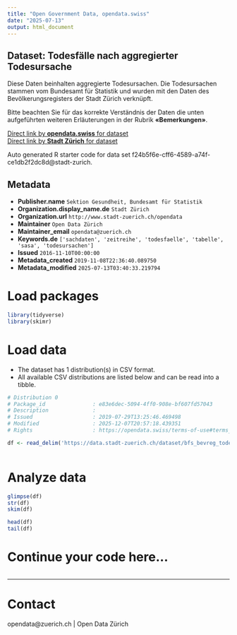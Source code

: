 ```yaml
---
title: "Open Government Data, opendata.swiss"
date: "2025-07-13"
output: html_document
---
```


## Dataset: Todesfälle nach aggregierter Todesursache

Diese Daten beinhalten aggregierte Todesursachen. Die Todesursachen stammen vom Bundesamt für Statistik und wurden mit den Daten des Bevölkerungsregisters der Stadt Zürich verknüpft.

Bitte beachten Sie für das korrekte Verständnis der Daten die unten aufgeführten weiteren Erläuterungen in der Rubrik **«Bemerkungen»**.


[Direct link by **opendata.swiss** for dataset](https://opendata.swiss/de/dataset/todesfalle-nach-aggregierter-todesursache-seit-19743)<br>
[Direct link by **Stadt Zürich** for dataset](https://data.stadt-zuerich.ch/dataset/bfs_bevreg_todesursache_seit1974_od3100)

Auto generated R starter code for data set f24b5f6e-cff6-4589-a74f-ce1db2f2dc8d@stadt-zurich.

## Metadata

- **Publisher.name** `Sektion Gesundheit, Bundesamt für Statistik`
- **Organization.display_name.de** `Stadt Zürich`
- **Organization.url** `http://www.stadt-zuerich.ch/opendata`
- **Maintainer** `Open Data Zürich`
- **Maintainer_email** `opendata@zuerich.ch`
- **Keywords.de** `['sachdaten', 'zeitreihe', 'todesfaelle', 'tabelle', 'sasa', 'todesursachen']`
- **Issued** `2016-11-10T00:00:00`
- **Metadata_created** `2019-11-08T22:36:40.089750`
- **Metadata_modified** `2025-07-13T03:40:33.219794`


# Load packages

```r

library(tidyverse)
library(skimr)

```

# Load data

-   The dataset has 1 distribution(s) in CSV format.
-   All available CSV distributions are listed below and can be read into a tibble.

```r

# Distribution 0
# Package_id               : e83e6dec-5094-4ff0-908e-bf607fd57043
# Description              : 
# Issued                   : 2019-07-29T13:25:46.469498
# Modified                 : 2025-12-07T20:57:18.439351
# Rights                   : https://opendata.swiss/terms-of-use#terms_open

df <- read_delim('https://data.stadt-zuerich.ch/dataset/bfs_bevreg_todesursache_seit1974_od3100/download/BEV310OD3100.csv')



```

# Analyze data

```r

glimpse(df)
str(df)
skim(df)

head(df)
tail(df)

```

# Continue your code here...

```r

```

------------------------------------------------------------------------

# Contact

opendata@zuerich.ch | Open Data Zürich
